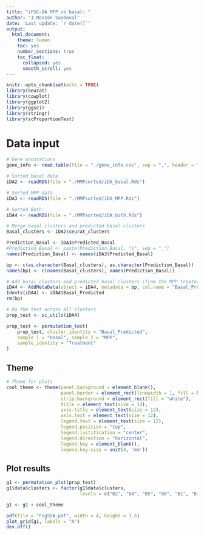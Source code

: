 ---
title: "iPSC-DA MPP vs basal: "
author: "J Monzón Sandoval"
date: 'Last update: `r date()`'
output: 
  html_document:
    theme: lumen
    toc: yes
    number_sections: true
    toc_float:
      collapsed: yes
      smooth_scroll: yes
---

```{r setup, include=FALSE}

knitr::opts_chunk$set(echo = TRUE)
library(Seurat)
library(cowplot)
library(ggplot2)
library(ggsci)
library(stringr)
library(scProportionTest)

```

# Data input

```{r}

# Gene annotations 
gene_info <- read.table(file = "./gene_info.csv", sep = ",", header = TRUE)

# Sorted basal data
iDA2 <- readRDS(file = "./MMPsorted/iDA_basal.Rds")

# Sorted MPP data
iDA3 <- readRDS(file = "./MMPsorted/iDA_MPP.Rds")

# Sorted Both
iDA4 <- readRDS(file = "./MMPsorted/iDA_both.Rds")

```

```{r}

# Merge basal clusters and predicted basal clusters
Basal_clusters <- iDA2$seurat_clusters

Prediction_Basal <- iDA3$Predicted_Basal
#Prediction_Basal <- paste(Prediction_Basal, "i", sep = "_")
names(Prediction_Basal) <- names(iDA3$Predicted_Basal)

bp <- c(as.character(Basal_clusters), as.character(Prediction_Basal))
names(bp) <- c(names(Basal_clusters), names(Prediction_Basal))

# Add basal clusters and predicted basal clusters (from the MPP treated condition)
iDA4 <- AddMetaData(object = iDA4, metadata = bp, col.name = "Basal_Predicted")
Idents(iDA4) <- iDA4$Basal_Predicted
rm(bp)

# Do the test across all clusters
prop_test <- sc_utils(iDA4)

prop_test <- permutation_test(
	prop_test, cluster_identity = "Basal_Predicted",
	sample_1 = "basal", sample_2 = "MPP",
	sample_identity = "Treatment"
)

```

## Theme

```{r}

# Theme for plots
cool_theme <- theme(panel.background = element_blank(),
                    panel.border = element_rect(linewidth = 1, fill = NA),
                    strip.background = element_rect(fill = "white"),
                    title = element_text(size = 14),
                    axis.title = element_text(size = 12),
                    axis.text = element_text(size = 12),
                    legend.text = element_text(size = 12),
                    legend.position = "top",
                    legend.justification = "center",
                    legend.direction = "horizontal", 
                    legend.key = element_blank(),
                    legend.key.size = unit(4, 'mm'))

```

## Plot results

```{r}

g1 <- permutation_plot(prop_test)
g1$data$clusters <- factor(g1$data$clusters, 
                           levels = c("B2", "B4", "B5", "B0", "B1", "B3"))

g1 <- g1 + cool_theme

pdf(file = "FigS5A.pdf", width = 4, height = 3.5)
plot_grid(g1, labels = "A")
dev.off()


```